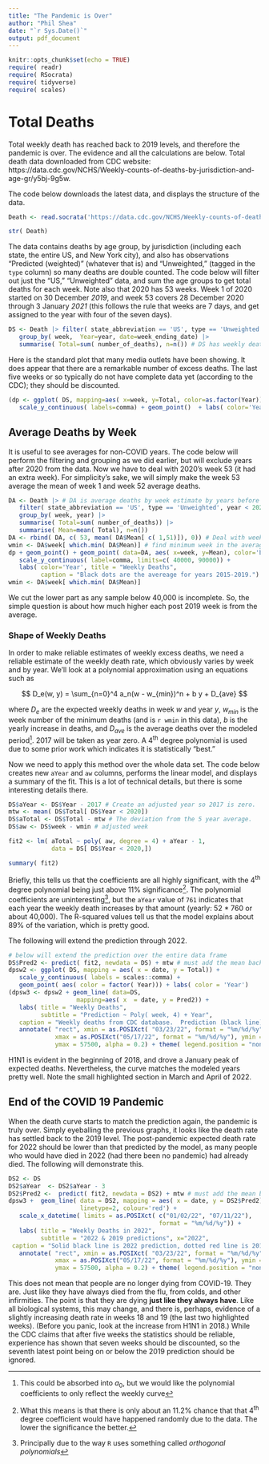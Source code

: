 ---
title: "The Pandemic is Over"
author: "Phil Shea"
date: "`r Sys.Date()`"
output: pdf_document
---

```{r setup, include=FALSE}
knitr::opts_chunk$set(echo = TRUE)
require( readr)
require( RSocrata)
require( tidyverse)
require( scales)
```

# Total Deaths

Total weekly death has reached back to 2019 levels, and therefore the pandemic is over.  The evidence and all the calculations are below.  Total death data downloaded from CDC website:  https://data.cdc.gov/NCHS/Weekly-counts-of-deaths-by-jurisdiction-and-age-gr/y5bj-9g5w.  

The code below downloads the latest data, and displays the structure of the data.

```{r Death}
Death <- read.socrata('https://data.cdc.gov/NCHS/Weekly-counts-of-deaths-by-jurisdiction-and-age-gr/y5bj-9g5w', stringsAsFactors = TRUE)

str( Death)
```

The data contains deaths by age group, by jurisdiction (including each state, the entire US, and New York city), and also has observations "Predicted (weighted)" (whatever that is) and "Unweighted," (tagged in the `type` column) so many deaths are double counted.  The code below will filter out just the "US," "Unweighted" data, and sum the age groups to get total deaths for each week.  Note also that 2020 has 53 weeks.  Week 1 of 2020 started on 30 December *2019*, and week 53 covers 28 December 2020 through 3 January *2021* (this follows the rule that weeks are 7 days, and get assigned to the year with four of the seven days).

```{r DS, message=FALSE, warning=FALSE}
DS <- Death |> filter( state_abbreviation == 'US', type == 'Unweighted') |>
   group_by( week,  Year=year, date=week_ending_date) |> 
   summarise( Total=sum( number_of_deaths), n=n()) # DS has weekly deaths
```

Here is the standard plot that many media outlets have been showing.  It does appear that there are a remarkable number of excess deaths.  The last five weeks or so typically do not have complete data yet (according to the CDC); they should be discounted.

```{r dp, warning=FALSE}
(dp <- ggplot( DS, mapping=aes( x=week, y=Total, color=as.factor(Year))) +
   scale_y_continuous( labels=comma) + geom_point()  + labs( color='Year'))
```

## Average Deaths by Week

It is useful to see averages for non-COVID years.  The code below will perform the  filtering and grouping as we did earlier, but will exclude years after 2020 from the data.  Now we have to deal with 2020's week 53 (it had an extra week).  For simplicity's sake, we will simply make the week 53 average the mean of week 1 and week 52 average deaths.

```{r DA, message=FALSE, warning=FALSE}
DA <- Death |> # DA is average deaths by week estimate by years before 2020
   filter( state_abbreviation == 'US', type == 'Unweighted', year < 2020) |> 
   group_by( week, year) |> 
   summarise( Total=sum( number_of_deaths)) |>
   summarise( Mean=mean( Total), n=n())
DA <- rbind( DA, c( 53, mean( DA$Mean[ c( 1,51)]), 0)) # Deal with week 53
wmin <- DA$week[ which.min( DA$Mean)] # find minimum week in the average.
dp + geom_point() + geom_point( data=DA, aes( x=week, y=Mean), color='black') +
   scale_y_continuous( label=comma, limits=c( 40000, 90000)) + 
   labs( color='Year', title = "Weekly Deaths", 
         caption = "Black dots are the avereage for years 2015-2019.")
wmin <- DA$week[ which.min( DA$Mean)]
```

We cut the lower part as any sample below 40,000 is incomplete.  So, the simple question is about how much higher each post 2019 week is from the average. 

### Shape of Weekly Deaths

In order to make reliable estimates of weekly excess deaths, we need a reliable estimate of the weekly death rate, which obviously varies by week and by year.  We'll look at a polynomial approximation using an equations such as 

$$
D_e(w, y) = \sum_{n=0}^4 a_n(w - w_{min})^n + b y + D_{ave}
$$

where $D_e$ are the expected weekly deaths in week $w$ and year $y$, $w_{min}$ is the week number of the minimum deaths (and is `r wmin` in this data), $b$ is the yearly increase in deaths, and $D_{ave}$ is the average deaths over the modeled period^[This could be absorbed into $a_0$, but we would like the polynomial coefficients to only reflect the weekly curve].  2017 will be taken as year zero.  A 4^th^ degree polynomial is used due to some prior work which indicates it is statistically "best."

Now we need to apply this method over the whole data set.  The code below creates new `aYear` and `aw` columns, performs the linear model, and displays a summary of the fit.  This is a lot of technical details, but there is some interesting details there.

```{r fit2}
DS$aYear <- DS$Year - 2017 # Create an adjusted year so 2017 is zero.
mtw <- mean( DS$Total[ DS$Year < 2020])
DS$aTotal <- DS$Total - mtw # The deviation from the 5 year average.
DS$aw <- DS$week - wmin # adjusted week

fit2 <- lm( aTotal ~ poly( aw, degree = 4) + aYear - 1, 
            data = DS[ DS$Year < 2020,])

summary( fit2)
```

Briefly, this tells us that the coefficients are all highly significant, with the 4^th^ degree polynomial being just above 11% significance^[What this means is that there is only about an 11.2% chance that that 4^th^ degree coefficient would have happened randomly due to the data.  The lower the significance the better.].  The polynomial coefficients are uninteresting^[Principally due to the way `R` uses something called *orthogonal polynomials*], but the `aYear` value of `761` indicates that each year the weekly death increases by that amount (yearly: 52 * 760 or about 40,000).  The R-squared values tell us that the model explains about 89% of the variation, which is pretty good.

The following will extend the prediction through 2022. 

```{r dpsw2}
# below will extend the prediction over the entire data frame
DS$Pred2 <- predict( fit2, newdata = DS) + mtw # must add the mean back in.
dpsw2 <- ggplot( DS, mapping = aes( x = date, y = Total)) +
   scale_y_continuous( labels = scales::comma) + 
   geom_point( aes( color = factor( Year))) + labs( color = 'Year')
(dpsw3 <- dpsw2 + geom_line( data=DS, 
                   mapping=aes( x  = date, y = Pred2)) +
   labs( title = "Weekly Deaths", 
         subtitle = "Prediction ~ Poly( week, 4) + Year",
   caption = "Weekly deaths from CDC database.  Prediction (black line) estimated over 2015 - 2019.") +  
   annotate( "rect", xmin = as.POSIXct( "03/23/22", format = "%m/%d/%y"),
             xmax = as.POSIXct("05/17/22", format = "%m/%d/%y"), ymin = 52500,
             ymax = 57500, alpha = 0.2) + theme( legend.position = "none"))
```

H1N1 is evident in the beginning of 2018, and drove a January peak of expected deaths.  Nevertheless, the curve matches the modeled years pretty well.  Note the small highlighted section in March and April of 2022.

## End of the COVID 19 Pandemic

When the death curve starts to match the prediction again, the pandemic is truly over. Simply eyeballing the previous graphs, it looks like the death rate has settled back to the 2019 level.  The post-pandemic expected death rate for 2022 should be lower than that predicted by the model, as many people who would have died in 2022 (had there been no pandemic) had already died.  The following will demonstrate this.

```{r DS2, warning=FALSE}
DS2 <- DS
DS2$aYear  <- DS2$aYear - 3
DS2$Pred2 <-  predict( fit2, newdata = DS2) + mtw # must add the mean back in.
dpsw3 +  geom_line( data = DS2, mapping = aes( x = date, y = DS2$Pred2),
                    linetype=2, colour='red') +
   scale_x_datetime( limits = as.POSIXct( c("01/02/22", "07/11/22"), 
                                          format = "%m/%d/%y")) +
   labs( title = "Weekly Deaths in 2022", 
         subtitle = "2022 & 2019 predictions", x="2022",
 caption = "Solid black line is 2022 prediction, dotted red line is 2019 prediction.") +
   annotate( "rect", xmin = as.POSIXct( "03/23/22", format = "%m/%d/%y"),
             xmax = as.POSIXct("05/17/22", format = "%m/%d/%y"), ymin = 52500,
             ymax = 57500, alpha = 0.2) + theme( legend.position = "none")

```

This does not mean that people are no longer dying from COVID-19.  They are.  Just like they have always died from the flu, from colds, and other infirmities.  The point is that they are dying **just like they always have**.  Like all biological systems, this may change, and there is, perhaps, evidence of a slightly increasing death rate in weeks 18 and 19 (the last two highlighted weeks).  (Before you panic, look at the increase from H1N1 in 2018.)  While the CDC claims that after five weeks the statistics should be reliable, experience has shown that seven weeks should be discounted, so the seventh latest point being on or below the 2019 prediction should be ignored.
